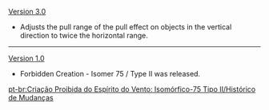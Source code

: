 {{Change History/Header}}
[[Version 3.0]]
* Adjusts the pull range of the pull effect on objects in the vertical direction to twice the horizontal range.
----
[[Version 1.0]]
* Forbidden Creation - Isomer 75 / Type II was released.
<noinclude>


[[pt-br:Criação Proibida do Espírito do Vento: Isomórfico-75 Tipo II/Histórico de Mudanças]]
</noinclude>
